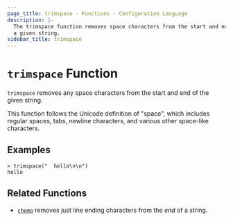 ```yaml
---
page_title: trimspace - Functions - Configuration Language
description: |-
  The trimspace function removes space characters from the start and end of
  a given string.
sidebar_title: trimspace
---
```


# `trimspace` Function

`trimspace` removes any space characters from the start and end of the given
string.

This function follows the Unicode definition of "space", which includes
regular spaces, tabs, newline characters, and various other space-like
characters.

## Examples

```
> trimspace("  hello\n\n")
hello
```

## Related Functions

* [`chomp`](/language/functions/chomp) removes just line ending characters from the _end_ of
  a string.
